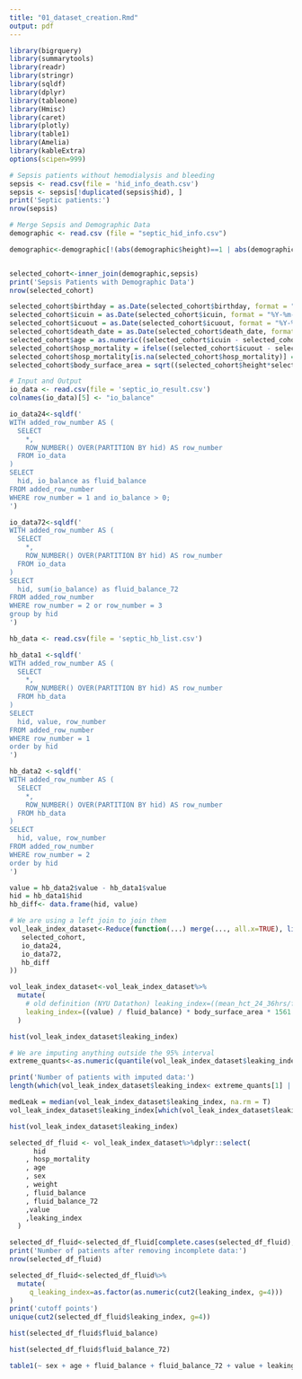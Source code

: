 ```yaml
---
title: "01_dataset_creation.Rmd"
output: pdf
---
```


```r
library(bigrquery)
library(summarytools)
library(readr)
library(stringr)
library(sqldf)
library(dplyr)
library(tableone)
library(Hmisc)
library(caret)
library(plotly)
library(table1)
library(Amelia)
library(kableExtra)
options(scipen=999)
```


```r
# Sepsis patients without hemodialysis and bleeding
sepsis <- read.csv(file = 'hid_info_death.csv')
sepsis <- sepsis[!duplicated(sepsis$hid), ]
print('Septic patients:')
nrow(sepsis)

# Merge Sepsis and Demographic Data
demographic <- read.csv (file = "septic_hid_info.csv")

demographic<-demographic[!(abs(demographic$height)==1 | abs(demographic$weight) == 1), ]


selected_cohort<-inner_join(demographic,sepsis)
print('Sepsis Patients with Demographic Data')
nrow(selected_cohort)

selected_cohort$birthday = as.Date(selected_cohort$birthday, format = "%Y-%m-%d")
selected_cohort$icuin = as.Date(selected_cohort$icuin, format = "%Y-%m-%d")
selected_cohort$icuout = as.Date(selected_cohort$icuout, format = "%Y-%m-%d")
selected_cohort$death_date = as.Date(selected_cohort$death_date, format = "%Y-%m-%d")
selected_cohort$age = as.numeric((selected_cohort$icuin - selected_cohort$birthday) / 365)
selected_cohort$hosp_mortality = ifelse((selected_cohort$icuout - selected_cohort$icuin) >= (selected_cohort$death_date - selected_cohort$icuin), 1, 0)
selected_cohort$hosp_mortality[is.na(selected_cohort$hosp_mortality)] = 0
selected_cohort$body_surface_area = sqrt((selected_cohort$height*selected_cohort$weight) / 3600)
```

```r
# Input and Output
io_data <- read.csv(file = 'septic_io_result.csv')
colnames(io_data)[5] <- "io_balance"

io_data24<-sqldf('
WITH added_row_number AS (
  SELECT
    *,
    ROW_NUMBER() OVER(PARTITION BY hid) AS row_number
  FROM io_data
)
SELECT
  hid, io_balance as fluid_balance
FROM added_row_number
WHERE row_number = 1 and io_balance > 0;
')

io_data72<-sqldf('
WITH added_row_number AS (
  SELECT
    *,
    ROW_NUMBER() OVER(PARTITION BY hid) AS row_number
  FROM io_data
)
SELECT
  hid, sum(io_balance) as fluid_balance_72
FROM added_row_number
WHERE row_number = 2 or row_number = 3
group by hid
')

hb_data <- read.csv(file = 'septic_hb_list.csv')

hb_data1 <-sqldf('
WITH added_row_number AS (
  SELECT
    *,
    ROW_NUMBER() OVER(PARTITION BY hid) AS row_number
  FROM hb_data
)
SELECT
  hid, value, row_number
FROM added_row_number
WHERE row_number = 1
order by hid
')

hb_data2 <-sqldf('
WITH added_row_number AS (
  SELECT
    *,
    ROW_NUMBER() OVER(PARTITION BY hid) AS row_number
  FROM hb_data
)
SELECT
  hid, value, row_number
FROM added_row_number
WHERE row_number = 2
order by hid
')

value = hb_data2$value - hb_data1$value
hid = hb_data1$hid
hb_diff<- data.frame(hid, value)

# We are using a left join to join them
vol_leak_index_dataset<-Reduce(function(...) merge(..., all.x=TRUE), list(
   selected_cohort,
   io_data24,
   io_data72,
   hb_diff
))
```

```r
vol_leak_index_dataset<-vol_leak_index_dataset%>%
  mutate(
    # old definition (NYU Datathon) leaking_index=((mean_hct_24_36hrs/first_hct_6hrs)-1)*body_surface_area*1561
    leaking_index=((value) / fluid_balance) * body_surface_area * 1561
  )
```

```r
hist(vol_leak_index_dataset$leaking_index)
```

```r
# We are imputing anything outside the 95% interval
extreme_quants<-as.numeric(quantile(vol_leak_index_dataset$leaking_index, c(.05, .95),na.rm = T))

print('Number of patients with imputed data:')
length(which(vol_leak_index_dataset$leaking_index< extreme_quants[1] | vol_leak_index_dataset$leaking_index> extreme_quants[2]))

medLeak = median(vol_leak_index_dataset$leaking_index, na.rm = T)
vol_leak_index_dataset$leaking_index[which(vol_leak_index_dataset$leaking_index< extreme_quants[1] | vol_leak_index_dataset$leaking_index> extreme_quants[2])] = medLeak
```

```r
hist(vol_leak_index_dataset$leaking_index)
```


```r
selected_df_fluid <- vol_leak_index_dataset%>%dplyr::select(
      hid
    , hosp_mortality
    , age
    , sex
    , weight
    , fluid_balance
    , fluid_balance_72
    ,value
    ,leaking_index
  )

selected_df_fluid<-selected_df_fluid[complete.cases(selected_df_fluid),]
print('Number of patients after removing incomplete data:')
nrow(selected_df_fluid)

selected_df_fluid<-selected_df_fluid%>%
  mutate(
     q_leaking_index=as.factor(as.numeric(cut2(leaking_index, g=4)))
)
print('cutoff points')
unique(cut2(selected_df_fluid$leaking_index, g=4))
```

```r
hist(selected_df_fluid$fluid_balance)
```
```r
hist(selected_df_fluid$fluid_balance_72)
```
```r
table1(~ sex + age + fluid_balance + fluid_balance_72 + value + leaking_index | hosp_mortality, data=selected_df_fluid)
```

